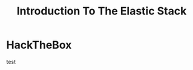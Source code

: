 ---
title: "Introduction To The Elastic Stack"
authors: [asalucci]
tags: [HackTheBox, CTF, trustinveritas, alessandro]
published: 2025-02-24
categories: ["SOC", "Analyst", "Write", "Up", "HackTheBox"]
---

# HackTheBox
test
